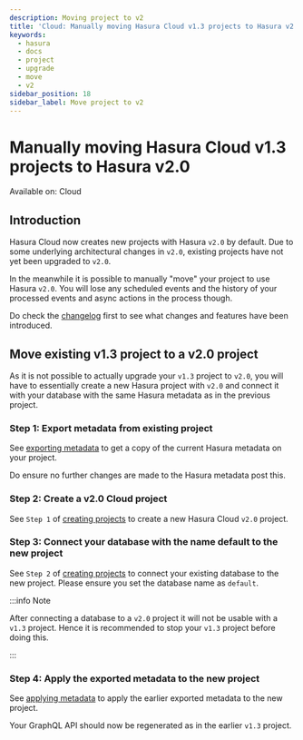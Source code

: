 ```yaml
---
description: Moving project to v2
title: 'Cloud: Manually moving Hasura Cloud v1.3 projects to Hasura v2.0'
keywords:
  - hasura
  - docs
  - project
  - upgrade
  - move
  - v2
sidebar_position: 18
sidebar_label: Move project to v2
---
```



# Manually moving Hasura Cloud v1.3 projects to Hasura v2.0

<div className='badge badge--primary heading-badge'>Available on: Cloud</div>

## Introduction

Hasura Cloud now creates new projects with Hasura `v2.0` by default. Due to some underlying architectural changes in
`v2.0`, existing projects have not yet been upgraded to `v2.0`.

In the meanwhile it is possible to manually "move" your project to use Hasura `v2.0`. You will lose any scheduled events
and the history of your processed events and async actions in the process though.

Do check the [changelog](https://github.com/hasura/graphql-engine/releases) first to see what changes and features have
been introduced.

## Move existing v1.3 project to a v2.0 project

As it is not possible to actually upgrade your `v1.3` project to `v2.0`, you will have to essentially create a new
Hasura project with `v2.0` and connect it with your database with the same Hasura metadata as in the previous project.

### Step 1: Export metadata from existing project

See [exporting metadata](/migrations-metadata-seeds/manage-metadata.mdx) to get a copy of the current Hasura metadata on
your project.

Do ensure no further changes are made to the Hasura metadata post this.

### Step 2: Create a v2.0 Cloud project

See `Step 1` of [creating projects](/projects/create.mdx) to create a new Hasura Cloud `v2.0` project.

### Step 3: Connect your database with the name **default** to the new project

See `Step 2` of [creating projects](/projects/create.mdx) to connect your existing database to the new project. Please
ensure you set the database name as `default`.

:::info Note

After connecting a database to a `v2.0` project it will not be usable with a `v1.3` project. Hence it is recommended to
stop your `v1.3` project before doing this.

:::

### Step 4: Apply the exported metadata to the new project

See [applying metadata](/migrations-metadata-seeds/manage-metadata.mdx) to apply the earlier exported metadata to the
new project.

Your GraphQL API should now be regenerated as in the earlier `v1.3` project.
